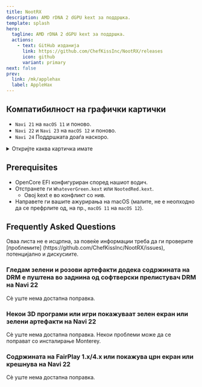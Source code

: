 ```yaml
---
title: NootRX
description: AMD rDNA 2 dGPU kext за поддршка.
template: splash
hero:
  tagline: AMD rDNA 2 dGPU kext за поддршка.
  actions:
    - text: GitHub изданија
      link: https://github.com/ChefKissInc/NootRX/releases
      icon: github
      variant: primary
next: false
prev:
  link: /mk/applehax
  label: AppleHax
---
```



## Компатибилност на графички картички

- `Navi 21` на `macOS 11` и поново.
- `Navi 22` и `Navi 23` на `macOS 12` и поново.
- `Navi 24` Поддршката доаѓа наскоро.

<details>
<summary>Откријте каква картичка имате</summary>

| Брендирање                   | Типот     |
| ---------------------------- | --------- |
| AMD Radeon Pro V620          | `Navi 21` |
| AMD Radeon Pro W6800         | `Navi 21` |
| AMD Radeon Pro W6800X        | `Navi 21` |
| AMD Radeon Pro W6800X Duo    | `Navi 21` |
| AMD Radeon Pro W6900X        | `Navi 21` |
| AMD Radeon RX 6800           | `Navi 21` |
| AMD Radeon RX 6800 XT        | `Navi 21` |
| AMD Radeon RX 6900 XT        | `Navi 21` |
| AMD Radeon RX 6900 XTX       | `Navi 21` |
| AMD Radeon RX 6950 XT        | `Navi 21` |
| AMD Radeon RX 6700           | `Navi 22` |
| AMD Radeon RX 6700 XT        | `Navi 22` |
| AMD Radeon RX 6700M          | `Navi 22` |
| AMD Radeon RX 6750 GRE 10 GB | `Navi 22` |
| AMD Radeon RX 6750 GRE 12 GB | `Navi 22` |
| AMD Radeon RX 6750 XT        | `Navi 22` |
| AMD Radeon RX 6800M          | `Navi 22` |
| AMD Radeon RX 6850M XT       | `Navi 22` |
| AMD Radeon Pro W6600         | `Navi 23` |
| AMD Radeon Pro W6600M        | `Navi 23` |
| AMD Radeon Pro W6600X        | `Navi 23` |
| AMD Radeon RX 6600           | `Navi 23` |
| AMD Radeon RX 6600 XT        | `Navi 23` |
| AMD Radeon RX 6600M          | `Navi 23` |
| AMD Radeon RX 6600S          | `Navi 23` |
| AMD Radeon RX 6650 XT        | `Navi 23` |
| AMD Radeon RX 6650M          | `Navi 23` |
| AMD Radeon RX 6650M XT       | `Navi 23` |
| AMD Radeon RX 6700S          | `Navi 23` |
| AMD Radeon RX 6800S          | `Navi 23` |
| AMD Radeon Pro W6300         | `Navi 24` |
| AMD Radeon Pro W6300M        | `Navi 24` |
| AMD Radeon Pro W6400         | `Navi 24` |
| AMD Radeon Pro W6500M        | `Navi 24` |
| AMD Radeon RX 6300           | `Navi 24` |
| AMD Radeon RX 6300M          | `Navi 24` |
| AMD Radeon RX 6400           | `Navi 24` |
| AMD Radeon RX 6450M          | `Navi 24` |
| AMD Radeon RX 6500 XT        | `Navi 24` |
| AMD Radeon RX 6500M          | `Navi 24` |
| AMD Radeon RX 6550M          | `Navi 24` |
| AMD Radeon RX 6550S          | `Navi 24` |

</details>

## Prerequisites

- OpenCore EFI конфигуриран според нашиот водич.
- Отстранете ги `WhateverGreen.kext` или `NootedRed.kext`.
  - Овој kext е во конфликт со нив.
- Направете ги вашите ажурирања на macOS (малите, не е неопходно да се префрлите од, на пр., `macOS 11` на `macOS 12`).

## Frequently Asked Questions

<Aside type="danger">
Оваа листа не е исцрпна, за повеќе информации треба да ги проверите [проблемите] (https://github.com/ChefKissInc/NootRX/issues), потенцијално и дискусиите.
</Aside>

### Гледам зелени и розови артефакти додека содржината на DRM е пуштена во заднина од софтверски прелистувач DRM на Navi 22

Сè уште нема достапна поправка.

### Некои 3D програми или игри покажуваат зелен екран или зелени артефакти на Navi 22

Сè уште нема достапна поправка. Некои проблеми може да се поправат со инсталирање Monterey.

### Содржината на FairPlay 1.x/4.x или покажува црн екран или крешнува на Navi 22

Сè уште нема достапна поправка.
